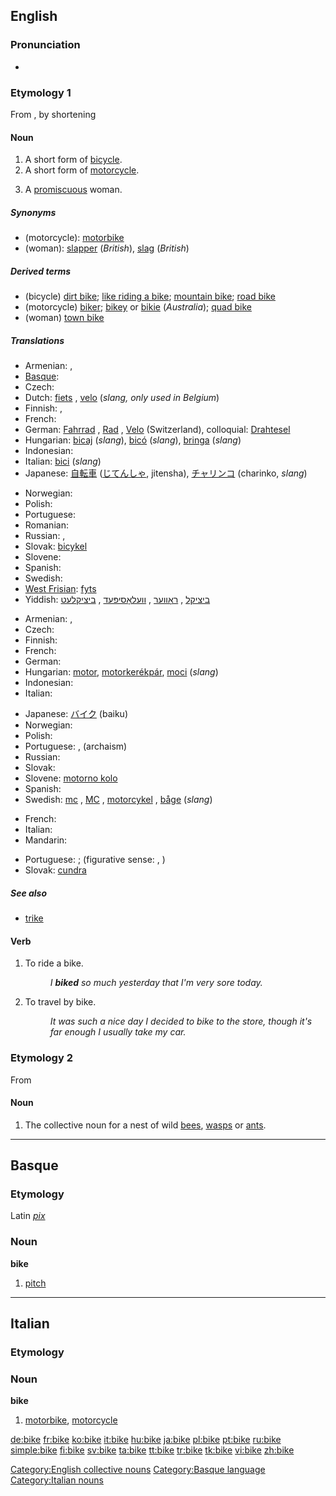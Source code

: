 ==English==
{{wikipedia|dab=bike}}

===Pronunciation===
* {{audio|en-us-bike.ogg|Audio (US)}}
*: {{rhymes|aɪk}}

===Etymology 1===
From  {{term|bicycle||lang=en}}, by shortening

====Noun====
{{en-noun}}

# A short form of [[bicycle]].
# A short form of [[motorcycle]].
# {{slang}} A [[promiscuous]] woman.

=====Synonyms=====
* (motorcycle): [[motorbike]]
* (woman): [[slapper]] (''British''), [[slag]] (''British'')

=====Derived terms=====
* (bicycle) [[dirt bike]]; [[like riding a bike]]; [[mountain bike]]; [[road bike]]
* (motorcycle) [[biker]]; [[bikey]] or [[bikie]] (''Australia''); [[quad bike]]
* (woman) [[town bike]]

=====Translations=====
<!--Add short forms only, if possible-->
{{trans-top|bicycle}}
* Armenian: {{t-|hy|հեծանիվ|tr=heçaniv|xs=Armenian}},  {{qualifier|colloquial}} {{t|hy|հեծո|tr=heço|xs=Armenian}}
* [[Basque]]: {{t|eu|bizikleta|xs=Basque}}
* Czech: {{t+|cs|kolo|n}}
* Dutch: [[fiets]] {{m}}, [[velo]] {{m}} (''slang, only used in Belgium'')
* Finnish: {{t+|fi|pyörä}}, {{t+|fi|polkupyörä}}
* French: {{t+|fr|vélo|m}}
* German: [[Fahrrad]] {{n}}, [[Rad#German|Rad]] {{n}}, [[Velo]] {{n}} (Switzerland), colloquial: [[Drahtesel]]
* Hungarian: [[bicaj]] (''slang''), [[bicó]] (''slang''), [[bringa]] (''slang'')
* Indonesian: {{t+|id|sepeda|xs=Indonesian}}
* Italian: [[bici]] (''slang'') {{f}} <!-- this is the full form and so is not equivalent to "bike": [[bicicletta]] {{f}}-->
* Japanese: [[自転車]] ([[じてんしゃ]], jitensha), [[チャリンコ]] (charinko, ''slang'')
{{trans-mid}}
* Norwegian: {{t+|no|sykkel|m}}
* Polish: {{t+|pl|rower|m}}
* Portuguese: {{t+|pt|bicicleta|f}}
* Romanian: {{t+|ro|bicicletă|f}}
* Russian: {{t+|ru|велосипед|tr=velosipéd}},  {{qualifier|colloquial}} {{t+|ru|велик|tr=vélik}}
* Slovak: [[bicykel]] {{m}}
* Slovene: {{t+|sl|kolo|n}}
* Spanish: {{t-|es|bici|f}}
* Swedish: {{t+|sv|cykel|c}}
* [[West Frisian]]: [[fyts]]
* Yiddish: [[ביציקל]] {{m}}, [[ראָווער]] {{m}}, [[וועלאָסיפּעד]] {{m}}, [[ביציקלעט]] {{m}}
{{trans-bottom}}

{{trans-top|motorcycle}}
* Armenian: {{t-|hy|մոտոցիկլետ|tr=motoc’iklet|xs=Armenian}},  {{qualifier|colloquial}} {{t-|hy|մոտո|tr=moto|xs=Armenian}}
* Czech: {{t+|cs|motorka|f}}
* Finnish: {{t+|fi|moottoripyörä}}
* French: {{t+|fr|moto|f}}
* German: {{t+|de|Motorrad|n}}
* Hungarian: [[motor]], [[motorkerékpár]], [[moci]] (''slang'')
* Indonesian: {{t+|id|sepeda motor|xs=Indonesian}}
* Italian: {{t+|it|moto|f}}
{{trans-mid}}
* Japanese: [[バイク]] (baiku)
* Norwegian: {{t-|no|motorsykkel|m}}
* Polish: {{t-|pl|motocykl|m}}
* Portuguese: {{t+|pt|mota|f}}, {{t+|pt|motocicleta|f}} (archaism)
* Russian: {{t+|ru|мотоцикл|m|tr=motoc’íkl}}
* Slovak: {{t-|sk|motorka|f}}
* Slovene: [[motorno kolo]] {{n}}
* Spanish: {{t+|es|moto|f}}
* Swedish: [[mc]] {{c}}, [[MC]] {{c}}, [[motorcykel]] {{c}}, [[båge]] {{c}} (''slang'')
{{trans-bottom}}

{{trans-top|promiscuous woman}}
* French: {{t+|fr|pute|f}}
* Italian: {{t+|it|puttana|f}}
* Mandarin: {{t|cmn|公交车 (Lit：Bus)|tr=gong1 jiao1 che1|sc=Hani}}
{{trans-mid}}
* Portuguese: {{t+|pt|puta|f}}; (figurative sense: {{t+|pt|vaca|f}}, {{t+|pt|cabra|f}})
* Slovak: [[cundra]] {{f}}
{{trans-bottom}}

=====See also=====
* [[trike]]

====Verb====
{{en-verb|bikes|biking|biked|biked}}

# To ride a bike.
#: ''I '''biked''' so much yesterday that I'm very sore today.''
# To travel by bike.
#: ''It was such a nice day I decided to bike to the store, though it's far enough I usually take my car.''

===Etymology 2===
From {{etyl|enm|en}}

====Noun====
{{en-noun}}

# {{context|northern|_|British}} The collective noun for a nest of wild [[bees]], [[wasps]] or [[ants]].

[[Category:English collective nouns]]

----

==Basque==

===Etymology===
Latin ''[[pix]]''

===Noun===
'''bike'''

# [[pitch]]

[[Category:Basque language]]

----

==Italian==

===Etymology===
{{etyl|en|it}}

===Noun===
'''bike''' {{f|inv}}

# [[motorbike]], [[motorcycle]]

[[Category:Italian nouns]]

[[de:bike]]
[[fr:bike]]
[[ko:bike]]
[[it:bike]]
[[hu:bike]]
[[ja:bike]]
[[pl:bike]]
[[pt:bike]]
[[ru:bike]]
[[simple:bike]]
[[fi:bike]]
[[sv:bike]]
[[ta:bike]]
[[tt:bike]]
[[tr:bike]]
[[tk:bike]]
[[vi:bike]]
[[zh:bike]]